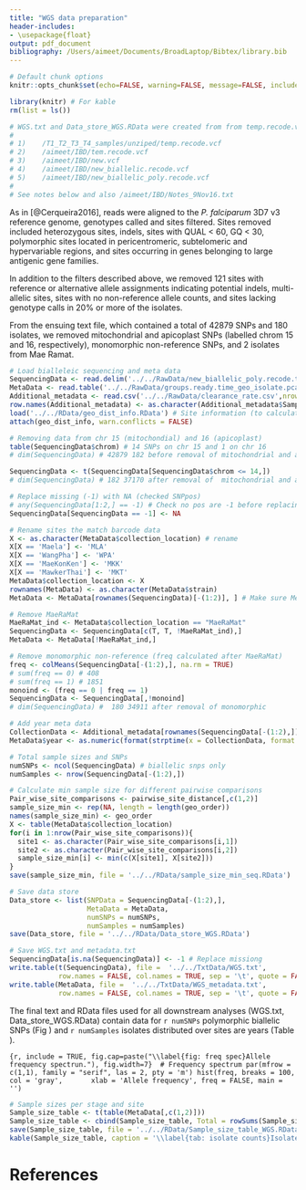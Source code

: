 ```yaml
---
title: "WGS data preparation"
header-includes:
- \usepackage{float}
output: pdf_document
bibliography: /Users/aimeet/Documents/BroadLaptop/Bibtex/library.bib
---
```


<!-- TO-DO: why are monomorphic all non-reference in the vcf, while some are reference in txt??? -->

```r
# Default chunk options
knitr::opts_chunk$set(echo=FALSE, warning=FALSE, message=FALSE, include=FALSE, cache=TRUE, cache.comments = FALSE, fig.pos = 'H', fig.width = 7)

library(knitr) # For kable
rm(list = ls())
```

```r
# WGS.txt and Data_store_WGS.RData were created from from temp.recode.vcf via the files listed below. 
# 
# 1)	/T1_T2_T3_T4_samples/unziped/temp.recode.vcf
# 2)	/aimeet/IBD/tem.recode.vcf 
# 3)	/aimeet/IBD/new.vcf 
# 4)	/aimeet/IBD/new_biallelic.recode.vcf
# 5)	/aimeet/IBD/new_biallelic_poly.recode.vcf
# 
# See notes below and also /aimeet/IBD/Notes_9Nov16.txt
```

As in [@Cerqueira2016], reads were aligned to the *P. falciparum* 3D7 v3 reference genome, genotypes called and sites filtered. Sites removed included heterozygous sites, indels, sites with QUAL < 60, GQ < 30, polymorphic sites located in pericentromeric, subtelomeric and hypervariable regions, and sites occurring in genes belonging to large antigenic gene families. 

<!-- Resulting file: -->
<!-- /U19_Aim4/T1_T2_T3_T4_samples/unziped/temp.recode.vcf -->
<!-- Which was copied here:  -->
<!-- U19_Aim4/aimeet/IBD/tem.recode.vcf -->

In addition to the filters described above, we removed
121 sites with reference or alternative allele assignments indicating potential indels,
<!-- Using awk 'length($4) == 1 || $1 ~ "#" {print $0}' temp.recode.vcf > new.vcf -->
<!-- As recommended in email sent 11/4/16 (subject Slide Permission) -->
<!-- Resulting file: /U19_Aim4/aimeet/IBD/new.vcf -->
multi-allelic sites, 
<!-- Resulting file: /U19_Aim4/aimeet/IBD/new_biallelic.recode.vcf -->
<!-- see new_biallelic.log: "After filtering, kept 214720 out of a possible 226359 Sites" -->
<!-- see new_biallelic_freq.frq: all N_ALLELES = 2 -->
sites with no non-reference allele counts, 
<!-- Resulting file: /U19_Aim4/aimeet/IBD/new_biallelic_poly.recode.vcf -->
<!-- see new_biallelic_poly.log: "After filtering, kept 202687 out of a possible 214720 Sites" -->
and sites lacking genotype calls in 20% or more of the isolates. 
<!-- This step was performed by Steve Schaffner -->
<!-- Resulting file: new_biallelic_poly.recode.txt -->

From the ensuing text file, which contained a total of 42879 SNPs and 180 isolates, we removed mitochondrial and apicoplast SNPs (labelled chrom 15 and 16, respectively), monomorphic non-reference SNPs, and 2 isolates from Mae Ramat. 

```r
# Load bialleleic sequencing and meta data
SequencingData <- read.delim('../../RawData/new_biallelic_poly.recode.txt')
MetaData <- read.table('../../RawData/groups.ready.time_geo_isolate.pca.txt', header = TRUE) # 
Additional_metadata <- read.csv('../../RawData/clearance_rate.csv',nrows = 198)
row.names(Additional_metadata) <- as.character(Additional_metadata$Sample_ID)
load('../../RData/geo_dist_info.RData') # Site information (to calculate minority sample size per comp)
attach(geo_dist_info, warn.conflicts = FALSE) 

# Removing data from chr 15 (mitochondial) and 16 (apicoplast)
table(SequencingData$chrom) # 14 SNPs on chr 15 and 1 on chr 16
# dim(SequencingData) # 42879 182 before removal of mitochondrial and apicoplast 

SequencingData <- t(SequencingData[SequencingData$chrom <= 14,]) 
# dim(SequencingData) # 182 37170 after removal of  mitochondrial and apicoplast  

# Replace missing (-1) with NA (checked SNPpos)
# any(SequencingData[1:2,] == -1) # Check no pos are -1 before replacing
SequencingData[SequencingData == -1] <- NA

# Rename sites the match barcode data 
X <- as.character(MetaData$collection_location) # rename
X[X == 'Maela'] <- 'MLA'
X[X == 'WangPha'] <- 'WPA'
X[X == 'MaeKonKen'] <- 'MKK'
X[X == 'MawkerThai'] <- 'MKT'
MetaData$collection_location <- X
rownames(MetaData) <- as.character(MetaData$strain)
MetaData <- MetaData[rownames(SequencingData)[-(1:2)], ] # Make sure MetaData in the same order as SNPData

# Remove MaeRaMat
MaeRaMat_ind <- MetaData$collection_location == "MaeRaMat"
SequencingData <- SequencingData[c(T, T, !MaeRaMat_ind),]
MetaData <- MetaData[!MaeRaMat_ind,]

# Remove monomorphic non-reference (freq calculated after MaeRaMat)
freq <- colMeans(SequencingData[-(1:2),], na.rm = TRUE)
# sum(freq == 0) # 408
# sum(freq == 1) # 1851
monoind <- (freq == 0 | freq == 1) 
SequencingData <- SequencingData[,!monoind]
# dim(SequencingData) #  180 34911 after removal of monomorphic

# Add year meta data 
CollectionData <- Additional_metadata[rownames(SequencingData[-(1:2),]),'Sample_Date']
MetaData$year <- as.numeric(format(strptime(x = CollectionData, format = '%d-%b-%y'), format = '%y')) # Make sure Dates in the same order as SNPData

# Total sample sizes and SNPs
numSNPs <- ncol(SequencingData) # biallelic snps only 
numSamples <- nrow(SequencingData[-(1:2),])

# Calculate min sample size for different pairwise comparisons 
Pair_wise_site_comparisons <- pairwise_site_distance[,c(1,2)]
sample_size_min <- rep(NA, length = length(geo_order))
names(sample_size_min) <- geo_order
X <- table(MetaData$collection_location)
for(i in 1:nrow(Pair_wise_site_comparisons)){
  site1 <- as.character(Pair_wise_site_comparisons[i,1])
  site2 <- as.character(Pair_wise_site_comparisons[i,2])
  sample_size_min[i] <- min(c(X[site1], X[site2]))
}
save(sample_size_min, file = '../../RData/sample_size_min_seq.RData')

# Save data store
Data_store <- list(SNPData = SequencingData[-(1:2),], 
                   MetaData = MetaData, 
                   numSNPs = numSNPs,
                   numSamples = numSamples) 
save(Data_store, file = '../../RData/Data_store_WGS.RData')

# Save WGS.txt and metadata.txt
SequencingData[is.na(SequencingData)] <- -1 # Replace missiong
write.table(t(SequencingData), file =  '../../TxtData/WGS.txt',
            row.names = FALSE, col.names = TRUE, sep = '\t', quote = FALSE)
write.table(MetaData, file =  '../../TxtData/WGS_metadata.txt', 
            row.names = FALSE, col.names = TRUE, sep = '\t', quote = FALSE) 
```

The final text and RData files used for all downstream analyses (WGS.txt, Data_store_WGS.RData) contain data for `r numSNPs` polymorphic biallelic SNPs (Fig \ref{fig: freq spec}) and `r numSamples` isolates distributed over sites are years (Table \ref{tab: isolate counts}). 

```{r, include = TRUE, fig.cap=paste("\\label{fig: freq spec}Allele frequency spectrun."), fig.width=7} 
# Frequency spectrum
par(mfrow = c(1,1), family = "serif", las = 2, pty = 'm')
hist(freq, breaks = 100, col = 'gray', 
     xlab = 'Allele frequency', freq = FALSE, main = '')
```

```r
# Sample sizes per stage and site
Sample_size_table <- t(table(MetaData[,c(1,2)]))
Sample_size_table <- cbind(Sample_size_table, Total = rowSums(Sample_size_table)) # Add total column
save(Sample_size_table, file = '../../RData/Sample_size_table_WGS.RData')
kable(Sample_size_table, caption = '\\label{tab: isolate counts}Isolate counts over sites and years')
```

# References